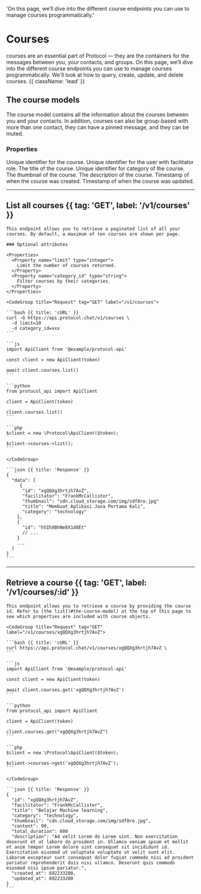   'On this page, we’ll dive into the different course endpoints you can use to manage courses programmatically.'

# Courses

courses are an essential part of Protocol — they are the containers for the messages between you, your contacts, and groups. On this page, we’ll dive into the different course endpoints you can use to manage courses programmatically. We'll look at how to query, create, update, and delete courses. {{ className: 'lead' }}

## The course models

The course model contains all the information about the courses between you and your contacts. In addition, courses can also be group-based with more than one contact, they can have a pinned message, and they can be muted.

### Properties

<Properties>
  <Property name="id" type="string">
    Unique identifier for the course.
  </Property>
  <Property name="user_id" type="string">
    Unique identifier for the user with facilitator role.
  </Property>
  <Property name="title" type="string">
    The title of the course.
  </Property>
  <Property name="category_id" type="string">
    Unique identifier for category of the course.
  </Property>
  <Property name="thumbnail" type="string">
    The thumbnail of the course.
  </Property>
  <Property name="description" type="string">
    The description of the course.
  </Property>
  <Property name="created_at" type="timestamp">
    Timestamp of when the course was created.
  </Property>
  <Property name="updated_at" type="timestamp">
    Timestamp of when the course was updated.
  </Property>
</Properties>

---

## List all courses {{ tag: 'GET', label: '/v1/courses' }}

<Row>
  <Col>

    This endpoint allows you to retrieve a paginated list of all your courses. By default, a maximum of ten courses are shown per page.

    ### Optional attributes

    <Properties>
      <Property name="limit" type="integer">
        Limit the number of courses returned.
      </Property>
      <Property name="category_id" type="string">
        Filter courses by their categories.
      </Property>
    </Properties>

  </Col>
  <Col sticky>

    <CodeGroup title="Request" tag="GET" label="/v1/courses">

    ```bash {{ title: 'cURL' }}
    curl -G https://api.protocol.chat/v1/courses \
      -d limit=10
      -d category_id=xxx
    ```

    ```js
    import ApiClient from '@example/protocol-api'

    const client = new ApiClient(token)

    await client.courses.list()
    ```

    ```python
    from protocol_api import ApiClient

    client = ApiClient(token)

    client.courses.list()
    ```

    ```php
    $client = new \Protocol\ApiClient($token);

    $client->courses->list();
    ```

    </CodeGroup>

    ```json {{ title: 'Response' }}
    {
      "data": [
         {
          "id": "xgQQXg3hrtjh7AvZ",
          "facilitator": "FrankMcCallister",
          "thumbnail": "cdn.cloud_storage.com/img/sdf8re.jpg"
          "title": "Membuat Aplikasi Java Pertama Kali",
          "category": "technology"
        },
        {
          "id": "hSIhXBhNe8X1d8Et"
          // ...
        }
        ...
      ]
    }
    ```

  </Col>
</Row>

---

## Retrieve a course {{ tag: 'GET', label: '/v1/courses/:id' }}

<Row>
  <Col>

    This endpoint allows you to retrieve a course by providing the course id. Refer to [the list](#the-course-model) at the top of this page to see which properties are included with course objects.

  </Col>
  <Col sticky>

    <CodeGroup title="Request" tag="GET" label="/v1/courses/xgQQXg3hrtjh7AvZ">

    ```bash {{ title: 'cURL' }}
    curl https://api.protocol.chat/v1/courses/xgQQXg3hrtjh7AvZ \
    ```

    ```js
    import ApiClient from '@example/protocol-api'

    const client = new ApiClient(token)

    await client.courses.get('xgQQXg3hrtjh7AvZ')
    ```

    ```python
    from protocol_api import ApiClient

    client = ApiClient(token)

    client.courses.get("xgQQXg3hrtjh7AvZ")
    ```

    ```php
    $client = new \Protocol\ApiClient($token);

    $client->courses->get('xgQQXg3hrtjh7AvZ');
    ```

    </CodeGroup>

    ```json {{ title: 'Response' }}
    {
      "id": "xgQQXg3hrtjh7AvZ",
      "facilitator": "FrankMcCallister",
      "title": "Belajar Machine learning",
      "category": "technology",
      "thumbnail": "cdn.cloud_storage.com/img/sdf8re.jpg",
      "content": 90, 
      "total_duration": 600        
      "description": "Ad velit Lorem do Lorem sint. Non exercitation deserunt et ut labore do proident in. Ullamco veniam ipsum et mollit et anim tempor Lorem dolore sint consequat sit incididunt id. Exercitation eiusmod ut voluptate voluptate ut velit sunt elit. Laborum excepteur sunt consequat dolor fugiat commodo nisi ad proident pariatur reprehenderit duis nisi ullamco. Deserunt quis commodo eiusmod nisi ipsum pariatur.",
      "created_at": 692233200,
      "updated_at": 692233200
    }
    ```

  </Col>
</Row>
